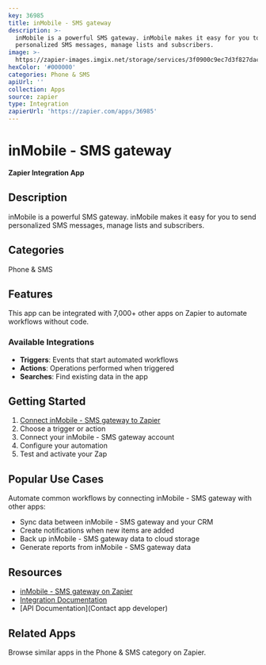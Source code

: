 ```yaml
---
key: 36985
title: inMobile - SMS gateway
description: >-
  inMobile is a powerful SMS gateway. inMobile makes it easy for you to send
  personalized SMS messages, manage lists and subscribers.
image: >-
  https://zapier-images.imgix.net/storage/services/3f0900c9ec7d3f827dacd289aa3d45ff.png?auto=format%2Ccompress&ixlib=python-3.0.0&q=50
hexColor: '#000000'
categories: Phone & SMS
apiUrl: ''
collection: Apps
source: zapier
type: Integration
zapierUrl: 'https://zapier.com/apps/36985'
---
```

# inMobile - SMS gateway

**Zapier Integration App**

## Description

inMobile is a powerful SMS gateway. inMobile makes it easy for you to send personalized SMS messages, manage lists and subscribers.

## Categories

Phone & SMS

## Features

This app can be integrated with 7,000+ other apps on Zapier to automate workflows without code.

### Available Integrations

- **Triggers**: Events that start automated workflows
- **Actions**: Operations performed when triggered
- **Searches**: Find existing data in the app

## Getting Started

1. [Connect inMobile - SMS gateway to Zapier](https://zapier.com/apps/36985)
2. Choose a trigger or action
3. Connect your inMobile - SMS gateway account
4. Configure your automation
5. Test and activate your Zap

## Popular Use Cases

Automate common workflows by connecting inMobile - SMS gateway with other apps:

- Sync data between inMobile - SMS gateway and your CRM
- Create notifications when new items are added
- Back up inMobile - SMS gateway data to cloud storage
- Generate reports from inMobile - SMS gateway data

## Resources

- [inMobile - SMS gateway on Zapier](https://zapier.com/apps/36985)
- [Integration Documentation](https://zapier.com/apps/36985/integrations)
- [API Documentation](Contact app developer)

## Related Apps

Browse similar apps in the Phone & SMS category on Zapier.
